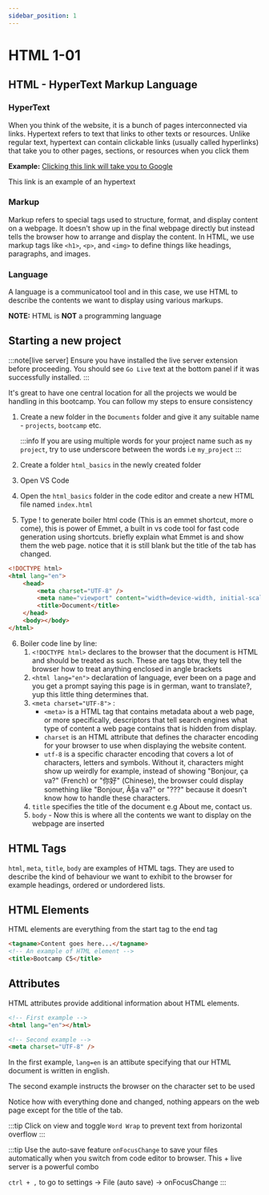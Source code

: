 ```yaml
---
sidebar_position: 1
---
```


# HTML 1-01

## HTML - HyperText Markup Language

### HyperText

When you think of the website, it is a bunch of pages interconnected via links. Hypertext refers to text that links to other texts or resources. Unlike regular text, hypertext can contain clickable links (usually called hyperlinks) that take you to other pages, sections, or resources when you click them

**Example:**
[Clicking this link will take you to Google](https://www.google.com)

This link is an example of an hypertext

### Markup

Markup refers to special tags used to structure, format, and display content on a webpage. It doesn't show up in the final webpage directly but instead tells the browser how to arrange and display the content. In HTML, we use markup tags like `<h1>`, `<p>`, and `<img>` to define things like headings, paragraphs, and images.

### Language

A language is a communicatool tool and in this case, we use HTML to describe the contents we want to display using various markups.

**NOTE:** HTML is **NOT** a programming language

## Starting a new project

:::note[live server]
Ensure you have installed the live server extension before proceeding. You should see `Go Live` text at the bottom panel if it was successfully installed.
:::

It's great to have one central location for all the projects we would be handling in this bootcamp. You can follow my steps to ensure consistency

1. Create a new folder in the `Documents` folder and give it any suitable name - `projects`, `bootcamp` etc.

    :::info
    If you are using multiple words for your project name such as `my project`, try to use underscore between the words i.e `my_project`
    :::

2. Create a folder `html_basics` in the newly created folder
3. Open VS Code
4. Open the `html_basics` folder in the code editor and create a new HTML file named `index.html`
5. Type ! to generate boiler html code (This is an emmet shortcut, more o come), this is power of Emmet, a built in vs code tool for fast code generation using shortcuts. briefly explain what Emmet is and show them the web page. notice that it is still blank but the title of the tab has changed.

```html title="/html_basics/index.html"
<!DOCTYPE html>
<html lang="en">
    <head>
        <meta charset="UTF-8" />
        <meta name="viewport" content="width=device-width, initial-scale=1.0" />
        <title>Document</title>
    </head>
    <body></body>
</html>
```

6. Boiler code line by line:
    1. `<!DOCTYPE html>` declares to the browser that the document is HTML and should be treated as such. These are tags btw, they tell the browser how to treat anything enclosed in angle brackets
    2. `<html lang="en">` declaration of language, ever been on a page and you get a prompt saying this page is in german, want to translate?, yup this little thing determines that.
    3. `<meta charset="UTF-8">` :
        - `<meta>` is a HTML tag that contains metadata about a web page, or more specifically, descriptors that tell search engines what type of content a web page contains that is hidden from display.
        - `charset` is an HTML attribute that defines the character encoding for your browser to use when displaying the website content.
        - `utf-8` is a specific character encoding that covers a lot of characters, letters and symbols. Without it, characters might show up weirdly for example, instead of showing "Bonjour, ça va?" (French) or "你好" (Chinese), the browser could display something like "Bonjour, Ã§a va?" or "???" because it doesn't know how to handle these characters.
    4. `title` specifies the title of the document e.g About me, contact us.
    5. `body` - Now this is where all the contents we want to display on the webpage are inserted

## HTML Tags

`html`, `meta`, `title`, `body` are examples of HTML tags. They are used to describe the kind of behaviour we want to exhibit to the browser for example headings, ordered or undordered lists.

## HTML Elements

HTML elements are everything from the start tag to the end tag

```html
<tagname>Content goes here...</tagname>
<!-- An example of HTML element -->
<title>Bootcamp C5</title>
```

## Attributes

HTML attributes provide additional information about HTML elements.

```html
<!-- First example -->
<html lang="en"></html>

<!-- Second example -->
<meta charset="UTF-8" />
```

In the first example, `lang=en` is an attibute specifying that our HTML document is written in english.

The second example instructs the browser on the character set to be used

Notice how with everything done and changed, nothing appears on the web page except for the title of the tab.

:::tip
Click on view and toggle `Word Wrap` to prevent text from horizontal overflow
:::

:::tip
Use the auto-save feature `onFocusChange` to save your files automatically when you switch from code editor to browser. This + live server is a powerful combo

`ctrl + ,` to go to settings → File (auto save) → onFocusChange
:::
